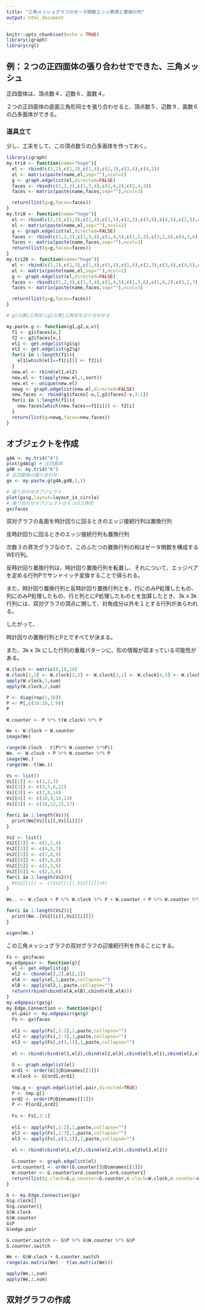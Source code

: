 ```yaml
---
title: "三角メッシュグラフのゼータ関数エッジ表現と置換行列"
output: html_document
---
```


```r
knitr::opts_chunk$set(echo = TRUE)
library(igraph)
library(rgl)
```

## 例：２つの正四面体の張り合わせでできた、三角メッシュ

正四面体は、頂点数４、辺数６、面数４。

２つの正四面体の底面三角形同士を張り合わせると、頂点数５、辺数９、面数６の凸多面体ができる。



### 道具立て

少し、工夫をして、この頂点数５の凸多面体を作っておく。

```r
library(igraph)
my.tri4 <- function(name="hoge"){
  el <- rbind(c(1,2),c(1,3),c(1,4),c(2,3),c(3,4),c(4,2))
  el <- matrix(paste(name,el,sep=""),ncol=2)
  g <- graph.edgelist(el,directed=FALSE)
  faces <- rbind(c(1,2,3),c(1,3,4),c(1,4,2),c(2,4,3))
  faces <- matrix(paste(name,faces,sep=""),ncol=3)

  return(list(g=g,faces=faces))
}
my.tri8 <- function(name="hoge"){
  el <- rbind(c(1,2),c(1,3),c(1,4),c(1,5),c(2,3),c(3,4),c(4,5),c(2,5),c(2,6),c(3,6),c(4,6),c(5,6))
  el <- matrix(paste(name,el,sep=""),ncol=2)
  g <- graph.edgelist(el,directed=FALSE)
  faces <- rbind(c(1,2,3),c(1,3,4),c(1,4,5),c(1,5,2),c(3,2,6),c(4,3,6),c(4,6,5),c(2,5,6))
  faces <- matrix(paste(name,faces,sep=""),ncol=3)
  return(list(g=g,faces=faces))
}
my.tri20 <- function(name="hoge"){
  el <- rbind(c(1,2),c(1,3),c(1,4),c(1,5),c(1,6),c(2,3),c(3,4),c(4,5),c(5,6),c(2,6),c(2,7),c(6,7),c(2,8),c(3,8),c(3,9),c(4,9),c(4,10),c(5,10),c(5,11),c(6,11),c(7,8),c(8,9),c(9,10),c(10,11),c(7,11),c(7,12),c(8,12),c(9,12),c(10,12),c(11,12))
  el <- matrix(paste(name,el,sep=""),ncol=2)
  g <- graph.edgelist(el,directed=FALSE)
  faces <- rbind(c(1,2,3),c(1,3,4),c(1,4,5),c(1,5,6),c(1,6,2),c(3,2,7),c(4,3,8),c(5,4,9),c(6,5,10),c(2,6,11),c(2,11,7),c(3,7,8),c(4,8,9),c(5,9,10),c(6,10,11),c(8,7,12),c(9,8,12),c(10,9,12),c(11,10,12),c(7,11,12))
  faces <- matrix(paste(name,faces,sep=""),ncol=3)

  return(list(g=g,faces=faces))
}

# g1の第i三角形とg2の第j三角形をはり合わせる

my.paste.g <- function(g1,g2,u,v){
  f1 <- g1$faces[u,]
  f2 <- g2$faces[v,]
  el1 <- get.edgelist(g1$g) 
  el2 <- get.edgelist(g2$g) 
  for(i in 1:length(f1)){
    el1[which(el1==f1[i])] <- f2[i]
  }
  new.el <- rbind(el1,el2)
  new.el <- t(apply(new.el,1,sort))
  new.el <- unique(new.el)
  newg <- graph.edgelist(new.el,directed=FALSE)
  new.faces <- rbind(g1$faces[-u,],g2$faces[-v,3:1]) 
  for(i in 1:length(f1)){
    new.faces[which(new.faces==f1[i])] <- f2[i]
  }
  return(list(g=newg,faces=new.faces))
}
```

## オブジェクトを作成

```r
g4A <- my.tri4("A")
plot(g4A$g) # 正四面体
g4B <- my.tri4("B")
# 正四面体の張り合わせ
gx <- my.paste.g(g4A,g4B,1,1) 

# 張り合わせオブジェクト
plot(gx$g,layout=layout_in_circle)
# 張り合わせオブジェクトの６つの三角形
gx$faces
```


双対グラフの各面を時計回りに回るときのエッジ接続行列は置換行列

反時計回りに回るときのエッジ接続行列も置換行列


次数３の斉次グラフなので、このふたつの置換行列の和はゼータ関数を構成するWE行列。

反時計回り置換行列は、時計回り置換行列を転置し、それについて、エッジペアを定める行列Pでサンドイッチ変換することで得られる。

また、時計回り置換行列と反時計回り置換行列とを、行にのみP処理したもの、列にのみP処理したもの、行と列とにP処理したものとを加算したとき、3k x 3k行列には、双対グラフの頂点に関して、対角成分以外を１とする行列があらわれる。

したがって、

時計回りの置換行列とPとですべてが決まる。

また、3k x 3k にした行列の重複パターンに、形の情報が収まっている可能性がある。

```r
W.clock <- matrix(0,18,18)
W.clock[1,2] <- W.clock[2,3] <- W.clock[3,1] <- W.clock[4,5] <- W.clock[5,6] <- W.clock[6,11] <- W.clock[7,8] <- W.clock[8,14] <- W.clock[9,16] <- W.clock[10,9] <- W.clock[11,4] <- W.clock[12,15] <- W.clock[13,10] <- W.clock[14,7] <- W.clock[15,17] <- W.clock[16,13] <- W.clock[17,18] <- W.clock[18,12] <- 1
apply(W.clock,1,sum)
apply(W.clock,2,sum)
```
```r
P <- diag(rep(1,18))
P <- P[,c(10:18,1:9)]
P
```
```r
W.counter <- P %*% t(W.clock) %*% P
```
```r
We <- W.clock + W.counter
image(We)

range(W.clock - t(P%*% W.counter %*%P))
We. <- W.clock + P %*% W.counter %*% P
image(We.)
range(We.-t(We.))
```

```r
Vs <- list()
Vs[[1]] <- c(1,2,3)
Vs[[2]] <- c(4,5,6,11)
Vs[[3]] <- c(7,8,14)
Vs[[4]] <- c(10,9,16,13)
Vs[[5]] <- c(18,12,15,17)
```
```r
for(i in 1:length(Vs)){
  print(We[Vs[[i]],Vs[[i]]])
}
```
```r
Vs2 <- list()
Vs2[[1]] <- c(1,2,4)
Vs2[[2]] <- c(4,5,7)
Vs2[[3]] <- c(7,8,9)
Vs2[[4]] <- c(5,6,8)
Vs2[[5]] <- c(1,3,9)
Vs2[[6]] <- c(2,3,6)
for(i in 1:length(Vs2)){
  #Vs2[[i]] <- c(Vs2[[i]],Vs2[[i]]+9)
}
```
```r
We.. <- W.clock + P %*% W.clock %*% P + W.counter + P %*% W.counter %*% P + P %*% W.clock + P %*% W.counter + W.clock %*% P + W.counter %*% P

for(i in 1:length(Vs2)){
  print(We..[Vs2[[i]],Vs2[[i]]])
}
```

```r
eigen(We.)
```

この三角メッシュグラフの双対グラフの辺接続行列を作ることにする。

```r
Fs <- gx$faces
my.edgepair <- function(g){
  el <- get.edgelist(g)
  el2 <- cbind(el[,2],el[,1])
  elA <- apply(el,1,paste,collapse="")
  elB <- apply(el2,1,paste,collapse="")
  return(rbind(cbind(elA,elB),cbind(elB,elA)))
}
my.edgepair(gx$g)
my.Edge.Connection <- function(gx){
  el.pair <- my.edgepair(gx$g)
  Fs <- gx$faces
  
  el1 <- apply(Fs[,1:2],1,paste,collapse="")
  el2 <- apply(Fs[,2:3],1,paste,collapse="")
  el3 <- apply(Fs[,c(3,1)],1,paste,collapse="")
  
  el <- rbind(cbind(el1,el2),cbind(el2,el3),cbind(el3,el1),cbind(el2,el1),cbind(el3,el2),cbind(el1,el3))
  
  G <- graph.edgelist(el)
  ord1 <- order(G[]@Dimnames[[1]])
  W.clock <- G[ord1,ord1]
  
  tmp.g <- graph.edgelist(el.pair,directed=TRUE)
  P <- tmp.g[]
  ord2 <- order(P@Dimnames[[1]])
  P <- P[ord2,ord2]
  
  Fs <- Fs[,3:1]
  
  el1 <- apply(Fs[,1:2],1,paste,collapse="")
  el2 <- apply(Fs[,2:3],1,paste,collapse="")
  el3 <- apply(Fs[,c(3,1)],1,paste,collapse="")
  
  el <- rbind(cbind(el1,el2),cbind(el2,el3),cbind(el3,el1))
  
  G.counter <- graph.edgelist(el)
  ord.counter1 <- order(G.counter[]@Dimnames[[1]])
  W.counter <- G.counter[ord.counter1,ord.counter1]
  return(list(g.clock=G,g.counter=G.counter,W.clock=W.clock,W.counter=W.counter,P=P,edge.pair=el.pair))
}
```

```r
G <- my.Edge.Connection(gx)
G$g.clock[]
G$g.counter[]
G$W.clock
G$W.counter
G$P 
G$edge.pair
```

```r
G.counter.switch <- G$P %*% G$W.counter %*% G$P
G.counter.switch
```

```r
We <- G$W.clock + G.counter.switch
range(as.matrix(We) - t(as.matrix(We)))
```

```r
apply(We,1,sum)
apply(We,2,sum)
```
## 双対グラフの作成

